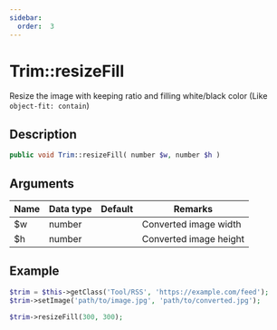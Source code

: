 ```yaml
---
sidebar:
  order:  3
---
```


# Trim::resizeFill

Resize the image with keeping ratio and filling white/black color (Like `object-fit: contain`)

## Description

```php
public void Trim::resizeFill( number $w, number $h )
```

## Arguments

| Name | Data type | Default | Remarks                |
| ---- | --------- | ------- | ---------------------- |
| $w   | number    |         | Converted image width  |
| $h   | number    |         | Converted image height |

## Example

```php title="Controller"
$trim = $this->getClass('Tool/RSS', 'https://example.com/feed');
$trim->setImage('path/to/image.jpg', 'path/to/converted.jpg');

$trim->resizeFill(300, 300);
```
